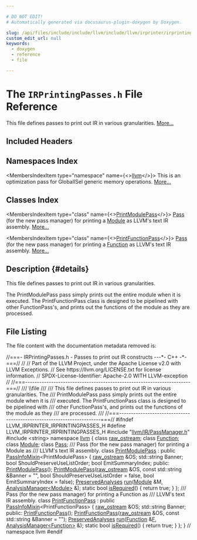 ```yaml
---

# DO NOT EDIT!
# Automatically generated via docusaurus-plugin-doxygen by Doxygen.

slug: /api/files/include/include/llvm/include/llvm/irprinter/irprintingpasses-h
custom_edit_url: null
keywords:
  - doxygen
  - reference
  - file

---
```





# The `IRPrintingPasses.h` File Reference

<DoxygenPage pluginConfig={pluginConfig}>

This file defines passes to print out IR in various granularities. <a href="#details">More...</a>

## Included Headers

<IncludesList>
<IncludesListItem
  filePath="llvm/IR/PassManager.h"
  permalink="/docs/api/files/include/include/llvm/include/llvm/ir/passmanager-h"
  isLocal="true" />
<IncludesListItem
  filePath="string"
  permalink=""
  isLocal="false" />
</IncludesList>

## Namespaces Index

<MembersIndex>

<MembersIndexItem
  type="namespace"
  name={<><a href="/docs/api/namespaces/llvm">llvm</a></>}>
This is an optimization pass for GlobalISel generic memory operations. <a href="/docs/api/namespaces/llvm/#details">More...</a>
</MembersIndexItem>

</MembersIndex>

## Classes Index

<MembersIndex>

<MembersIndexItem
  type="class"
  name={<><a href="/docs/api/classes/llvm/printmodulepass">PrintModulePass</a></>}>
<a href="/docs/api/classes/llvm/pass">Pass</a> (for the new pass manager) for printing a <a href="/docs/api/classes/llvm/module">Module</a> as LLVM&#39;s text IR assembly. <a href="/docs/api/classes/llvm/printmodulepass/#details">More...</a>
</MembersIndexItem>

<MembersIndexItem
  type="class"
  name={<><a href="/docs/api/classes/llvm/printfunctionpass">PrintFunctionPass</a></>}>
<a href="/docs/api/classes/llvm/pass">Pass</a> (for the new pass manager) for printing a <a href="/docs/api/classes/llvm/function">Function</a> as LLVM&#39;s text IR assembly. <a href="/docs/api/classes/llvm/printfunctionpass/#details">More...</a>
</MembersIndexItem>

</MembersIndex>

## Description {#details}

This file defines passes to print out IR in various granularities.

The PrintModulePass pass simply prints out the entire module when it is executed. The PrintFunctionPass class is designed to be pipelined with other FunctionPass&#39;s, and prints out the functions of the module as they are processed.

## File Listing

The file content with the documentation metadata removed is:

<ProgramListing>

<Link id="l00001" /><CodeLine lineNumber="1"><span class="doxyHighlightComment">//===- IRPrintingPasses.h - Passes to print out IR constructs ---&#42;- C++ -&#42;-===//</span></CodeLine>
<Link id="l00002" /><CodeLine lineNumber="2"><span class="doxyHighlightComment">//</span></CodeLine>
<Link id="l00003" /><CodeLine lineNumber="3"><span class="doxyHighlightComment">// Part of the LLVM Project, under the Apache License v2.0 with LLVM Exceptions.</span></CodeLine>
<Link id="l00004" /><CodeLine lineNumber="4"><span class="doxyHighlightComment">// See https://llvm.org/LICENSE.txt for license information.</span></CodeLine>
<Link id="l00005" /><CodeLine lineNumber="5"><span class="doxyHighlightComment">// SPDX-License-Identifier: Apache-2.0 WITH LLVM-exception</span></CodeLine>
<Link id="l00006" /><CodeLine lineNumber="6"><span class="doxyHighlightComment">//</span></CodeLine>
<Link id="l00007" /><CodeLine lineNumber="7"><span class="doxyHighlightComment">//===----------------------------------------------------------------------===//</span></CodeLine>
<Link id="l00008" /><CodeLine lineNumber="8"><span class="doxyHighlightComment">/// \\file</span></CodeLine>
<Link id="l00009" /><CodeLine lineNumber="9"><span class="doxyHighlightComment">///</span></CodeLine>
<Link id="l00010" /><CodeLine lineNumber="10"><span class="doxyHighlightComment">/// This file defines passes to print out IR in various granularities. The</span></CodeLine>
<Link id="l00011" /><CodeLine lineNumber="11"><span class="doxyHighlightComment">/// PrintModulePass pass simply prints out the entire module when it is</span></CodeLine>
<Link id="l00012" /><CodeLine lineNumber="12"><span class="doxyHighlightComment">/// executed. The PrintFunctionPass class is designed to be pipelined with</span></CodeLine>
<Link id="l00013" /><CodeLine lineNumber="13"><span class="doxyHighlightComment">/// other FunctionPass&#39;s, and prints out the functions of the module as they</span></CodeLine>
<Link id="l00014" /><CodeLine lineNumber="14"><span class="doxyHighlightComment">/// are processed.</span></CodeLine>
<Link id="l00015" /><CodeLine lineNumber="15"><span class="doxyHighlightComment">///</span></CodeLine>
<Link id="l00016" /><CodeLine lineNumber="16"><span class="doxyHighlightComment">//===----------------------------------------------------------------------===//</span></CodeLine>
<Link id="l00017" /><CodeLine lineNumber="17"></CodeLine>
<Link id="l00018" /><CodeLine lineNumber="18"><span class="doxyHighlightPreprocessor">#ifndef LLVM&#95;IRPRINTER&#95;IRPRINTINGPASSES&#95;H</span></CodeLine>
<Link id="l00019" /><CodeLine lineNumber="19"><span class="doxyHighlightPreprocessor">#define LLVM&#95;IRPRINTER&#95;IRPRINTINGPASSES&#95;H</span></CodeLine>
<Link id="l00020" /><CodeLine lineNumber="20"></CodeLine>
<Link id="l00021" /><CodeLine lineNumber="21"><span class="doxyHighlightPreprocessor">#include &quot;<a href="/docs/api/files/include/include/llvm/include/llvm/ir/passmanager-h">llvm/IR/PassManager.h</a>&quot;</span></CodeLine>
<Link id="l00022" /><CodeLine lineNumber="22"><span class="doxyHighlightPreprocessor">#include &lt;string&gt;</span></CodeLine>
<Link id="l00023" /><CodeLine lineNumber="23"></CodeLine>
<Link id="l00024" /><CodeLine lineNumber="24"><span class="doxyHighlightKeyword">namespace </span><span class="doxyHighlight"><a href="/docs/api/namespaces/llvm">llvm</a> &#123;</span></CodeLine>
<Link id="l00025" /><CodeLine lineNumber="25"><span class="doxyHighlightKeyword">class </span><span class="doxyHighlight"><a href="/docs/api/classes/llvm/raw-ostream">raw&#95;ostream</a>;</span></CodeLine>
<Link id="l00026" /><CodeLine lineNumber="26"><span class="doxyHighlightKeyword">class </span><span class="doxyHighlight"><a href="/docs/api/classes/llvm/function">Function</a>;</span></CodeLine>
<Link id="l00027" /><CodeLine lineNumber="27"><span class="doxyHighlightKeyword">class </span><span class="doxyHighlight"><a href="/docs/api/classes/llvm/module">Module</a>;</span></CodeLine>
<Link id="l00028" /><CodeLine lineNumber="28"><span class="doxyHighlightKeyword">class </span><span class="doxyHighlight"><a href="/docs/api/classes/llvm/pass">Pass</a>;</span></CodeLine>
<Link id="l00029" /><CodeLine lineNumber="29"></CodeLine>
<Link id="l00030" /><CodeLine lineNumber="30"><span class="doxyHighlightComment">/// Pass (for the new pass manager) for printing a Module as</span></CodeLine>
<Link id="l00031" /><CodeLine lineNumber="31"><span class="doxyHighlightComment">/// LLVM&#39;s text IR assembly.</span></CodeLine>
<Link id="l00032" /><CodeLine lineNumber="32" lineLink="/docs/api/classes/llvm/printmodulepass"><span class="doxyHighlightKeyword">class </span><span class="doxyHighlight"><a href="/docs/api/classes/llvm/printmodulepass/#a15c07233bd0843645e9f5dc11d249dc3">PrintModulePass</a> : </span><span class="doxyHighlightKeyword">public</span><span class="doxyHighlight"> <a href="/docs/api/structs/llvm/passinfomixin">PassInfoMixin</a>&lt;PrintModulePass&gt; &#123;</span></CodeLine>
<Link id="l00033" /><CodeLine lineNumber="33"><span class="doxyHighlight">  <a href="/docs/api/classes/llvm/raw-ostream">raw&#95;ostream</a> &amp;OS;</span></CodeLine>
<Link id="l00034" /><CodeLine lineNumber="34"><span class="doxyHighlight">  std::string Banner;</span></CodeLine>
<Link id="l00035" /><CodeLine lineNumber="35"><span class="doxyHighlight">  </span><span class="doxyHighlightKeywordType">bool</span><span class="doxyHighlight"> ShouldPreserveUseListOrder;</span></CodeLine>
<Link id="l00036" /><CodeLine lineNumber="36"><span class="doxyHighlight">  </span><span class="doxyHighlightKeywordType">bool</span><span class="doxyHighlight"> EmitSummaryIndex;</span></CodeLine>
<Link id="l00037" /><CodeLine lineNumber="37"></CodeLine>
<Link id="l00038" /><CodeLine lineNumber="38"><span class="doxyHighlightKeyword">public</span><span class="doxyHighlight">:</span></CodeLine>
<Link id="l00039" /><CodeLine lineNumber="39"><span class="doxyHighlight">  <a href="/docs/api/classes/llvm/printmodulepass/#a15c07233bd0843645e9f5dc11d249dc3">PrintModulePass</a>();</span></CodeLine>
<Link id="l00040" /><CodeLine lineNumber="40"><span class="doxyHighlight">  <a href="/docs/api/classes/llvm/printmodulepass/#a15c07233bd0843645e9f5dc11d249dc3">PrintModulePass</a>(<a href="/docs/api/classes/llvm/raw-ostream">raw&#95;ostream</a> &amp;OS, </span><span class="doxyHighlightKeyword">const</span><span class="doxyHighlight"> std::string &amp;Banner = </span><span class="doxyHighlightStringLiteral">&quot;&quot;</span><span class="doxyHighlight">,</span></CodeLine>
<Link id="l00041" /><CodeLine lineNumber="41"><span class="doxyHighlight">                  </span><span class="doxyHighlightKeywordType">bool</span><span class="doxyHighlight"> ShouldPreserveUseListOrder = </span><span class="doxyHighlightKeyword">false</span><span class="doxyHighlight">,</span></CodeLine>
<Link id="l00042" /><CodeLine lineNumber="42"><span class="doxyHighlight">                  </span><span class="doxyHighlightKeywordType">bool</span><span class="doxyHighlight"> EmitSummaryIndex = </span><span class="doxyHighlightKeyword">false</span><span class="doxyHighlight">);</span></CodeLine>
<Link id="l00043" /><CodeLine lineNumber="43"></CodeLine>
<Link id="l00044" /><CodeLine lineNumber="44"><span class="doxyHighlight">  <a href="/docs/api/classes/llvm/preservedanalyses">PreservedAnalyses</a> <a href="/docs/api/classes/llvm/printmodulepass/#abb1b61a3833aedd2fa62272bfd6740f3">run</a>(<a href="/docs/api/classes/llvm/module">Module</a> &amp;M, <a href="/docs/api/classes/llvm/analysismanager">AnalysisManager&lt;Module&gt;</a> &amp;);</span></CodeLine>
<Link id="l00045" /><CodeLine lineNumber="45" lineLink="/docs/api/classes/llvm/printmodulepass/#acb60ba6bd6c2e87dbc47445f8d190860"><span class="doxyHighlight">  </span><span class="doxyHighlightKeyword">static</span><span class="doxyHighlight"> </span><span class="doxyHighlightKeywordType">bool</span><span class="doxyHighlight"> <a href="/docs/api/classes/llvm/printmodulepass/#acb60ba6bd6c2e87dbc47445f8d190860">isRequired</a>() &#123; </span><span class="doxyHighlightKeywordFlow">return</span><span class="doxyHighlight"> </span><span class="doxyHighlightKeyword">true</span><span class="doxyHighlight">; &#125;</span></CodeLine>
<Link id="l00046" /><CodeLine lineNumber="46"><span class="doxyHighlight">&#125;;</span></CodeLine>
<Link id="l00047" /><CodeLine lineNumber="47"></CodeLine>
<Link id="l00048" /><CodeLine lineNumber="48"><span class="doxyHighlightComment">/// Pass (for the new pass manager) for printing a Function as</span></CodeLine>
<Link id="l00049" /><CodeLine lineNumber="49"><span class="doxyHighlightComment">/// LLVM&#39;s text IR assembly.</span></CodeLine>
<Link id="l00050" /><CodeLine lineNumber="50" lineLink="/docs/api/classes/llvm/printfunctionpass"><span class="doxyHighlightKeyword">class </span><span class="doxyHighlight"><a href="/docs/api/classes/llvm/printfunctionpass/#a8fc642187651eb28cadce47f7293a74a">PrintFunctionPass</a> : </span><span class="doxyHighlightKeyword">public</span><span class="doxyHighlight"> <a href="/docs/api/structs/llvm/passinfomixin">PassInfoMixin</a>&lt;PrintFunctionPass&gt; &#123;</span></CodeLine>
<Link id="l00051" /><CodeLine lineNumber="51"><span class="doxyHighlight">  <a href="/docs/api/classes/llvm/raw-ostream">raw&#95;ostream</a> &amp;OS;</span></CodeLine>
<Link id="l00052" /><CodeLine lineNumber="52"><span class="doxyHighlight">  std::string Banner;</span></CodeLine>
<Link id="l00053" /><CodeLine lineNumber="53"></CodeLine>
<Link id="l00054" /><CodeLine lineNumber="54"><span class="doxyHighlightKeyword">public</span><span class="doxyHighlight">:</span></CodeLine>
<Link id="l00055" /><CodeLine lineNumber="55"><span class="doxyHighlight">  <a href="/docs/api/classes/llvm/printfunctionpass/#a8fc642187651eb28cadce47f7293a74a">PrintFunctionPass</a>();</span></CodeLine>
<Link id="l00056" /><CodeLine lineNumber="56"><span class="doxyHighlight">  <a href="/docs/api/classes/llvm/printfunctionpass/#a8fc642187651eb28cadce47f7293a74a">PrintFunctionPass</a>(<a href="/docs/api/classes/llvm/raw-ostream">raw&#95;ostream</a> &amp;OS, </span><span class="doxyHighlightKeyword">const</span><span class="doxyHighlight"> std::string &amp;Banner = </span><span class="doxyHighlightStringLiteral">&quot;&quot;</span><span class="doxyHighlight">);</span></CodeLine>
<Link id="l00057" /><CodeLine lineNumber="57"></CodeLine>
<Link id="l00058" /><CodeLine lineNumber="58"><span class="doxyHighlight">  <a href="/docs/api/classes/llvm/preservedanalyses">PreservedAnalyses</a> <a href="/docs/api/classes/llvm/printfunctionpass/#a5d4b836698202124122a0ee03d37b3e8">run</a>(<a href="/docs/api/classes/llvm/function">Function</a> &amp;<a href="/docs/api/files/lib/lib/support/md5-cpp/#a96d73bbd7af15cb1fc38c3f4a3bd82e9">F</a>, <a href="/docs/api/classes/llvm/analysismanager">AnalysisManager&lt;Function&gt;</a> &amp;);</span></CodeLine>
<Link id="l00059" /><CodeLine lineNumber="59" lineLink="/docs/api/classes/llvm/printfunctionpass/#a948f084690cd334e60c3ef31431427d5"><span class="doxyHighlight">  </span><span class="doxyHighlightKeyword">static</span><span class="doxyHighlight"> </span><span class="doxyHighlightKeywordType">bool</span><span class="doxyHighlight"> <a href="/docs/api/classes/llvm/printfunctionpass/#a948f084690cd334e60c3ef31431427d5">isRequired</a>() &#123; </span><span class="doxyHighlightKeywordFlow">return</span><span class="doxyHighlight"> </span><span class="doxyHighlightKeyword">true</span><span class="doxyHighlight">; &#125;</span></CodeLine>
<Link id="l00060" /><CodeLine lineNumber="60"><span class="doxyHighlight">&#125;;</span></CodeLine>
<Link id="l00061" /><CodeLine lineNumber="61"></CodeLine>
<Link id="l00062" /><CodeLine lineNumber="62"><span class="doxyHighlight">&#125; </span><span class="doxyHighlightComment">// namespace llvm</span></CodeLine>
<Link id="l00063" /><CodeLine lineNumber="63"></CodeLine>
<Link id="l00064" /><CodeLine lineNumber="64"><span class="doxyHighlightPreprocessor">#endif</span></CodeLine>

</ProgramListing>


</DoxygenPage>
